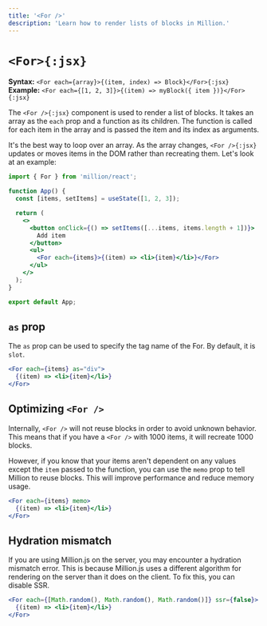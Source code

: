 ```yaml
---
title: '<For />'
description: 'Learn how to render lists of blocks in Million.'
---
```



# `<For>{:jsx}`

<AutomaticModeWarning />

**Syntax:** `<For each={array}>{(item, index) => Block}</For>{:jsx}`\
**Example:** `<For each={[1, 2, 3]}>{(item) => myBlock({ item })}</For>{:jsx}`

The `<For />{:jsx}` component is used to render a list of blocks. It takes an array as the `each` prop and a function as its children. The function is called for each item in the array and is passed the item and its index as arguments.

It's the best way to loop over an array. As the array changes, `<For />{:jsx}` updates or moves items in the DOM rather than recreating them. Let's look at an example:

```jsx
import { For } from 'million/react';

function App() {
  const [items, setItems] = useState([1, 2, 3]);

  return (
    <>
      <button onClick={() => setItems([...items, items.length + 1])}>
        Add item
      </button>
      <ul>
        <For each={items}>{(item) => <li>{item}</li>}</For>
      </ul>
    </>
  );
}

export default App;
```

## `as` prop

The `as` prop can be used to specify the tag name of the For. By default, it is `slot`.

```jsx
<For each={items} as="div">
  {(item) => <li>{item}</li>}
</For>
```

## Optimizing `<For />`

Internally, `<For />` will not reuse blocks in order to avoid unknown behavior. This means that if you have a `<For />` with 1000 items, it will recreate 1000 blocks.

However, if you know that your items aren't dependent on any values except the `item` passed to the function, you can use the `memo` prop to tell Million to reuse blocks. This will improve performance and reduce memory usage.

```jsx
<For each={items} memo>
  {(item) => <li>{item}</li>}
</For>
```

## Hydration mismatch

If you are using Million.js on the server, you may encounter a hydration mismatch error. This is because Million.js uses a different algorithm for rendering on the server than it does on the client. To fix this, you can disable SSR.

```jsx
<For each={[Math.random(), Math.random(), Math.random()]} ssr={false}>
  {(item) => <li>{item}</li>}
</For>
```
